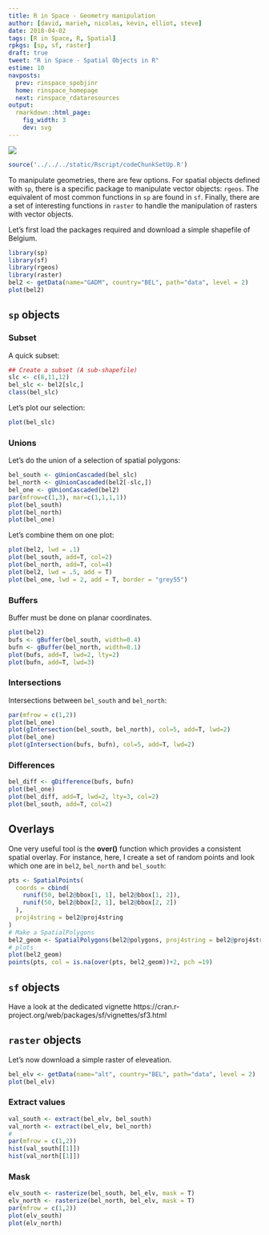 ```yaml
---
title: R in Space - Geometry manipulation
author: [david, marieh, nicolas, kevin, elliot, steve]
date: 2018-04-02
tags: [R in Space, R, Spatial]
rpkgs: [sp, sf, raster]
draft: true
tweet: "R in Space - Spatial Objects in R"
estime: 10
navposts:
  prev: rinspace_spobjinr
  home: rinspace_homepage
  next: rinspace_rdataresources
output:
  rmarkdown::html_page:
    fig_width: 3
    dev: svg
---
```


![](https://img.shields.io/badge/inSileco-InDevelopment-3fb3b2.svg)

```r
source('../../../static/Rscript/codeChunkSetUp.R')
```



To manipulate geometries, there are few options. For spatial objects defined
with `sp`, there is a specific package to manipulate vector objects: `rgeos`.
The equivalent of most common functions in `sp` are found in `sf`.
Finally, there are a set of interesting functions in `raster` to handle
the manipulation of rasters with vector objects.  


Let's first load the packages required and download a simple shapefile of Belgium.

```r
library(sp)
library(sf)
library(rgeos)
library(raster)
bel2 <- getData(name="GADM", country="BEL", path="data", level = 2)
plot(bel2)
```


## `sp` objects



### Subset

A quick subset:

```r
## Create a subset (A sub-shapefile)
slc <- c(8,11,12)
bel_slc <- bel2[slc,]
class(bel_slc)
```

Let's plot our selection:

```r
plot(bel_slc)
```


### Unions

Let's do the union of a selection of spatial polygons:

```r
bel_south <- gUnionCascaded(bel_slc)
bel_north <- gUnionCascaded(bel2[-slc,])
bel_one <- gUnionCascaded(bel2)
par(mfrow=c(1,3), mar=c(1,1,1,1))
plot(bel_south)
plot(bel_north)
plot(bel_one)
```

Let's combine them on one plot:

```r
plot(bel2, lwd = .1)
plot(bel_south, add=T, col=2)
plot(bel_north, add=T, col=4)
plot(bel2, lwd = .5, add = T)
plot(bel_one, lwd = 2, add = T, border = "grey55")
```




### Buffers

Buffer must be done on planar coordinates.

```r
plot(bel2)
bufs <- gBuffer(bel_south, width=0.4)
bufn <- gBuffer(bel_north, width=0.1)
plot(bufs, add=T, lwd=2, lty=2)
plot(bufn, add=T, lwd=3)
```

### Intersections

Intersections between `bel_south` and `bel_north`:

```r
par(mfrow = c(1,2))
plot(bel_one)
plot(gIntersection(bel_south, bel_north), col=5, add=T, lwd=2)
plot(bel_one)
plot(gIntersection(bufs, bufn), col=5, add=T, lwd=2)
```



### Differences

```r
bel_diff <- gDifference(bufs, bufn)
plot(bel_one)
plot(bel_diff, add=T, lwd=2, lty=3, col=2)
plot(bel_south, add=T, col=2)
```


## Overlays

One very useful tool is the **over()** function which provides a consistent
spatial overlay. For instance, here, I create a set of random points and
look which one are in `bel2`, `bel_north` and `bel_south`:

```r
pts <- SpatialPoints(
  coords = cbind(
    runif(50, bel2@bbox[1, 1], bel2@bbox[1, 2]),
    runif(50, bel2@bbox[2, 1], bel2@bbox[2, 2])
  ),
  proj4string = bel2@proj4string
)
# Make a SpatialPolygons
bel2_geom <- SpatialPolygons(bel2@polygons, proj4string = bel2@proj4string)
# plots
plot(bel2_geom)
points(pts, col = is.na(over(pts, bel2_geom))+2, pch =19)
```


## `sf` objects

Have a look at the dedicated vignette https://cran.r-project.org/web/packages/sf/vignettes/sf3.html


## `raster` objects

Let's now download a simple raster of eleveation.


```r
bel_elv <- getData(name="alt", country="BEL", path="data", level = 2)
plot(bel_elv)
```


### Extract values

```r
val_south <- extract(bel_elv, bel_south)
val_north <- extract(bel_elv, bel_north)
#
par(mfrow = c(1,2))
hist(val_south[[1]])
hist(val_north[[1]])
```

### Mask

```r
elv_south <- rasterize(bel_south, bel_elv, mask = T)
elv_north <- rasterize(bel_north, bel_elv, mask = T)
par(mfrow = c(1,2))
plot(elv_south)
plot(elv_north)
```
